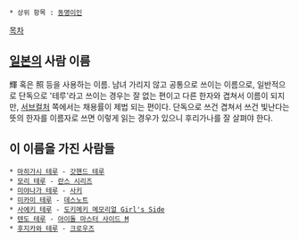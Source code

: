  * 상위 항목 : [[동명이인]]

[[목차]]

== [[일본]]의 사람 이름 ==
輝 혹은 照 등을 사용하는 이름. 남녀 가리지 않고 공통으로 쓰이는 이름으로, 일반적으로 단독으로 '테루'라고 쓰이는 경우는 잘 없는 편이고 다른 한자와 겹쳐서 이름이 되지만, [[서브컬처]] 쪽에서는 채용률이 제법 되는 편이다. 단독으로 쓰건 겹쳐서 쓰건 빛난다는 뜻의 한자를 이름자로 쓰면 이렇게 읽는 경우가 있으니 후리가나를 잘 살펴야 한다.

== 이 이름을 가진 사람들 ==
 * [[마히가시 테루]] - [[갓핸드 테루]]
 * [[모리 테루]] - [[란스 시리즈]]
 * [[미야나가 테루]] - [[사키(만화)|사키]]
 * [[미카미 테루]] - [[데스노트]]
 * [[사에키 테루]] - [[도키메키 메모리얼 Girl's Side]]
 * [[텐도 테루]] - [[아이돌 마스터 사이드 M]]
 * [[후지카와 테루]] - [[크로우즈]]
